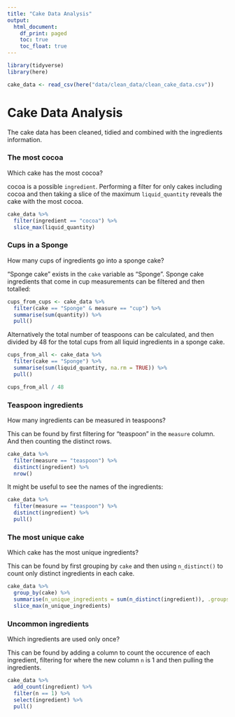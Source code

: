 ```yaml
---
title: "Cake Data Analysis"
output:
  html_document:
    df_print: paged
    toc: true
    toc_float: true
---
```


```r
library(tidyverse)
library(here)

cake_data <- read_csv(here("data/clean_data/clean_cake_data.csv"))

```

# Cake Data Analysis

The cake data has been cleaned, tidied and combined with the ingredients
information.

### The most cocoa

Which cake has the most cocoa?

cocoa is a possible `ingredient`. Performing a filter for only cakes including
cocoa and then taking a slice of the maximum `liquid_quantity` reveals the cake
with the most cocoa.

```r
cake_data %>% 
  filter(ingredient == "cocoa") %>% 
  slice_max(liquid_quantity)
```
###  Cups in a Sponge

How many cups of ingredients go into a sponge cake?

"Sponge cake" exists in the `cake` variable as "Sponge". Sponge cake ingredients
that come in cup measurements can be filtered and then totalled:

```r
cups_from_cups <- cake_data %>% 
  filter(cake == "Sponge" & measure == "cup") %>% 
  summarise(sum(quantity)) %>% 
  pull()
```

Alternatively the total number of teaspoons can be calculated, and then divided
by 48 for the total cups from all liquid ingredients in a sponge cake.
```r
cups_from_all <- cake_data %>% 
  filter(cake == "Sponge") %>% 
  summarise(sum(liquid_quantity, na.rm = TRUE)) %>% 
  pull()

cups_from_all / 48
```

### Teaspoon ingredients

How many ingredients can be measured in teaspoons?

This can be found by first filtering for "teaspoon" in the `measure` column. And
then counting the distinct rows.

```r
cake_data %>% 
  filter(measure == "teaspoon") %>% 
  distinct(ingredient) %>% 
  nrow()
```

It might be useful to see the names of the ingredients:
```r
cake_data %>% 
  filter(measure == "teaspoon") %>% 
  distinct(ingredient) %>% 
  pull()
```

### The most unique cake

Which cake has the most unique ingredients?

This can be found by first grouping by `cake` and then using `n_distinct()` to
count only distinct ingredients in each cake.

```r
cake_data %>% 
  group_by(cake) %>% 
  summarise(n_unique_ingredients = sum(n_distinct(ingredient)), .groups = 'drop') %>% 
  slice_max(n_unique_ingredients)
```

### Uncommon ingredients

Which ingredients are used only once?

This can be found by adding a column to count the occurence of each ingredient,
filtering for where the new column `n` is 1 and then pulling the ingredients.

```r
cake_data %>% 
  add_count(ingredient) %>% 
  filter(n == 1) %>% 
  select(ingredient) %>% 
  pull()
```


